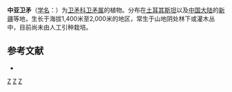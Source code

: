 {{Speciesbox 
| taxon = Euonymus semenovii
| authority = Regel et Herd.
}}
'''中亚卫矛'''（[[学名|学名]]：{{lang|la|''Euonymus semenovii''}}）为[[卫矛科|卫矛科]][[卫矛属|卫矛属]]的植物。分布在[[土耳其斯坦|土耳其斯坦]]以及[[中国大陆|中国大陆]]的[[新疆|新疆]]等地，生长于海拔1,400米至2,000米的地区，常生于山地阴处林下或灌木丛中，目前尚未由人工引种栽培。

== 参考文献 ==
<div class="references-small">
* {{cite web| url =http://www.bioinfo.cn/db05/KmzwSpecies.php?action=view&id=2978| title =中亚卫矛| work =《中国高等植物数据库全库》| publisher =中国科学院微生物研究所| author =昆明植物研究所| accessdate =2009-02-23| deadurl =yes| archiveurl =https://web.archive.org/web/20160305021931/http://www.bioinfo.cn/db05/KmzwSpecies.php?action=view&id=2978| archivedate =2016-03-05}}
</div>
{{Taxonbar|from=Q10871677}}

[[Category:卫矛属|Z]]
[[Category:土耳其植物|Z]]
[[Category:新疆植物|Z]]